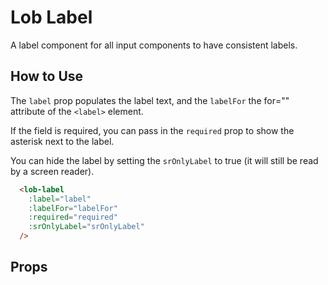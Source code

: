 
# Lob Label

A label component for all input components to have consistent labels.

<Preview>
  <Story label="name" />
</Preview>

## How to Use

The `label` prop populates the label text, and the `labelFor` the for="" attribute of the `<label>` element.

If the field is required, you can pass in the `required` prop to show the asterisk next to the label.

You can hide the label by setting the `srOnlyLabel` to true (it will still be read by a screen reader).

```html
  <lob-label  
    :label="label"
    :labelFor="labelFor"
    :required="required"
    :srOnlyLabel="srOnlyLabel"
  />
```

## Props

<ArgsTable story={PRIMARY_STORY} />
